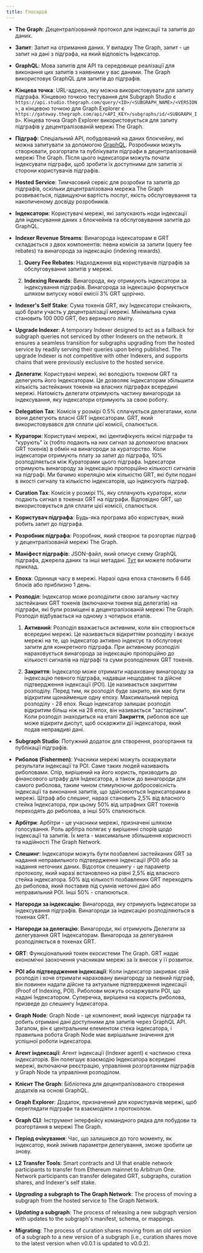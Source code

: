 ```yaml
---
title: Глосарій
---
```


- **The Graph**: Децентралізований протокол для індексації та запитів до даних.

- **Запит**: Запит на отримання даних. У випадку The Graph, запит - це запит на дані з підграфа, на який відповість Індексатор.

- **GraphQL**: Мова запитів для API та середовище реалізації для виконання цих запитів з наявними у вас даними. The Graph використовує GraphQL для запитів до підграфів.

- **Кінцева точка**: URL-адреса, яку можна використовувати для запиту підграфа. Кінцевою точкою тестування для Subgraph Studio є `https://api.studio.thegraph.com/query/<ID>/<SUBGRAPH_NAME>/<VERSION>`, а кінцевою точкою для Graph Explorer є `https://gateway.thegraph.com/api/<API_KEY>/subgraphs/id/<SUBGRAPH_ID>`. Кінцева точка Graph Explorer використовується для запиту підграфів у децентралізованій мережі The Graph.

- **Підграф**: Спеціальний API, побудований на даних блокчейну, які можна запитувати за допомогою [GraphQL](https://graphql.org/). Розробники можуть створювати, розгортати та публікувати підграфи в децентралізованій мережі The Graph. Після цього індексатори можуть почати індексувати підграфи, щоб зробити їх доступними для запитів зі сторони користувачів підграфів.

- **Hosted Service**: Тимчасовий сервіс для розробки та запитів до підграфів, оскільки децентралізована мережа The Graph розвивається, підвищуючи вартість послуг, якість обслуговування та накопиченому досвіду розробників.

- **Індексатори**: Користувачі мережі, які запускають ноди індексації для індексування даних з блокчейнів та обслуговування запитів до GraphQL.

- **Indexer Revenue Streams**: Винагорода індексаторам в GRT складається з двох компонентів: певна комісія за запити (query fee rebates) та винагорода за індексацію (indexing rewards).

  1. **Query Fee Rebates**: Надходження від користувачів підграфів за обслуговування запитів у мережі.

  2. **Indexing Rewards**: Винагорода, яку отримують індексатори за індексування підграфів. Винагорода за індексацію формується шляхом випуску нової емісії 3% GRT щорічно.

- **Indexer's Self Stake**: Сума токенів GRT, яку Індексатори стейкають, щоб брати участь у децентралізації мережі. Мінімальна сума становить 100 000 GRT, без верхнього ліміту.

- **Upgrade Indexer**: A temporary Indexer designed to act as a fallback for subgraph queries not serviced by other Indexers on the network. It ensures a seamless transition for subgraphs upgrading from the hosted service by readily serving their queries upon being published. The upgrade Indexer is not competitive with other Indexers, and supports chains that were previously exclusive to the hosted service.

- **Делегати**: Користувачі мережі, які володіють токеном GRT та делегують його Індексаторам. Це дозволяє індексаторам збільшити кількість застейканих токенів на власних підграфах всередині мережі. Натомість делегати отримують частину винагороди за індексування, яку індексатори отримують за свою роботу.

- **Delegation Tax**: Комісія у розмірі 0.5% сплачується делегатами, коли вони делегують власні GRT індексаторам. GRT, який використовувався для сплати цієї комісії, спалюється.

- **Куратори**: Користувачі мережі, які ідентифікують якісні підграфи та "курують" їх (тобто подають на них сигнал за допомогою власних GRT токенів) в обмін на винагороди за кураторство. Коли індексатори отримують плату за запит до підграфа, 10% розподіляється між Кураторами цього підграфа. Індексатори отримують винагороду за індексацію пропорційно кількості сигналів на підграфі. Ми бачимо кореляцію між кількістю GRT, які були подані в якості сигналу та кількістю індексаторів, що індексують підграф.

- **Curation Tax**: Комісія у розмірі 1%, яку сплачують куратори, коли подають сигнал в токенах GRT на підграфи. Відповідно GRT, що використовується для сплати цієї комісії, спалюється.

- **Користувач підграфа**: Будь-яка програма або користувач, який робить запит до підграфа.

- **Розробник підграфа**: Розробник, який створює та розгортає підграф у децентралізованій мережі The Graph.

- **Маніфест підграфів**: JSON-файл, який описує схему GraphQL підграфа, джерела даних та інші метадані. [Тут](https://ipfs.io/ipfs/QmVQdzeGdPUiLiACeqXRpKAYpyj8Z1yfWLMUq7A7WundUf) ви можете побачити приклад.

- **Епоха**: Одиниця часу в мережі. Наразі одна епоха становить 6 646 блоків або приблизно 1 день.

- **Розподіл**: Індексатор може розподілити свою загальну частку застейканих GRT токенів (включаючи токени від делегатів) на підграфи, які були розміщені в децентралізованій мережі The Graph. Розподіл відбувається на одному з чотирьох етапів.

  1. **Активний**: Розподіл вважається активним, коли він створюється всередині мережі. Це називається відкриттям розподілу і вказує мережі на те, що індексатор активно індексує та обслуговує запити для конкретного підграфа. При активному розподілі нараховується винагорода за індексацію пропорційно до кількості сигналів на підграфі та суми розподілених GRT токенів.

  2. **Закриття**: Індексатор може отримати нараховану винагороду за індексацію певного підграфа, надавши нещодавнє та дійсне підтвердження індексації (POI). Це називається закриттям розподілу. Перед тим, як розподіл буде закрито, він має бути відкритим щонайменше одну епоху. Максимальний період розподілу - 28 епох. Якщо індексатор залишає розподіл відкритим більш ніж на 28 епох, він називається "застарілим". Коли розподіл знаходиться на етапі **Закриття**, риболов все ще може відкрити диспут, щоб оскаржити дії індексатора, який подав неправдиві дані.

- **Subgraph Studio**: Потужний додаток для створення, розгортання та публікації підграфів.

- **Риболов (Fishermen)**: Учасники мережі можуть оскаржувати результати індексації та POI. Саме таких людей називають риболовами. Спір, вирішений на його користь, призводить до фінансового штрафу для Індексатора, а також до винагороди для самого риболова, таким чином стимулюючи добросовісність індексації та виконання запитів, що здійснюються Індексаторами в мережі. Штраф або слешинг, наразі становить 2,5% від власного стейка Індексатора, при цьому 50% від штрафних GRT токенів переходять до риболова, а інші 50% спалюються.

- **Арбітри**: Арбітри - це учасники мережі, призначені шляхом голосування. Роль арбітра полягає у вирішенні спорів щодо індексації та запитів. Їх мета - максимальне збільшення корисності та надійності The Graph Network.

- **Слешинг**: Індексатори можуть бути позбавлені застейканих GRT за надання неправильного підтвердження індексації (POI) або за надання неточних даних. Відсоток слешингу - це параметр протоколу, який наразі встановлено на рівні 2,5% від власного стейка індексатора. 50% від кількості позбавлених GRT переходять до риболова, який поставив під сумнів неточні дані або неправильний POI. Інші 50% - спалюються.

- **Нагороди за індексацію**: Винагорода, яку отримують Індексатори за індексування підграфів. Винагороди за індексацію розподіляються в токенах GRT.

- **Нагороди за делегацію**: Винагороди, які отримують Делегати за делегування GRT Індексаторам. Винагорода за делегування розподіляється в токенах GRT.

- **GRT**: Функціональний токен екосистеми The Graph. GRT надає економічні заохочення учасникам мережі за їх внесок у її розвиток.

- **POI або підтвердження індексації**: Коли індексатор закриває свій розподіл і хоче отримати нараховану винагороду за певний підграф, він повинен надати дійсне та актуальне підтвердження індексації (Proof of Indexing, POI). Риболови можуть оскаржувати POI, що надані Індексатором. Суперечка, вирішена на користь риболова, призведе до слешингу Індексатора.

- **Graph Node**: Graph Node - це компонент, який індексує підграфи та робить отримані дані доступними для запитів через GraphQL API. Загалом, він є центральним елементом стека індексатора, і правильна робота Graph Node має вирішальне значення для успішної роботи індексатора.

- **Агент індексації**: Агент індексації (Indexer agent) є частиною стека індексаторів. Він полегшує взаємодію Індексатора всередині мережі, включаючи реєстрацію, управління розгортанням підграфів у Graph Node та управління розподілом.

- **Клієнт The Graph**: Бібліотека для децентралізованого створення додатків на основі GraphQL.

- **Graph Explorer**: Додаток, призначений для користувачів мережі, щоб переглядати підграфи та взаємодіяти з протоколом.

- **Graph CLI**: Інструмент інтерфейсу командного рядка для побудови та розгортання в мережі The Graph.

- **Період очікування**: Час, що залишився до того моменту, як індексатор, який змінив параметри делегування, зможе зробити це знову.

- **L2 Transfer Tools**: Smart contracts and UI that enable network participants to transfer from Ethereum mainnet to Arbitrum One. Network participants can transfer delegated GRT, subgraphs, curation shares, and Indexer's self stake.

- **_Upgrading_ a subgraph to The Graph Network**: The process of moving a subgraph from the hosted service to The Graph Network.

- **_Updating_ a subgraph**: The process of releasing a new subgraph version with updates to the subgraph's manifest, schema, or mappings.

- **Migrating**: The process of curation shares moving from an old version of a subgraph to a new version of a subgraph (i.e., curation shares move to the latest version when v0.0.1 is updated to v0.0.2).
